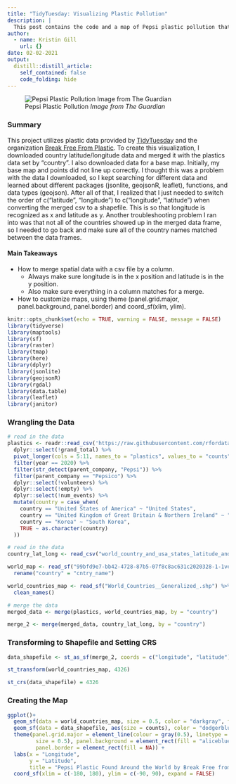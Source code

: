 ```yaml
---
title: "TidyTuesday: Visualizing Plastic Pollution"
description: |
  This post contains the code and a map of Pepsi plastic pollution that I created for the 2021-01-26 TidyTuesday.
author:
  - name: Kristin Gill
    url: {}
date: 02-02-2021
output:
  distill::distill_article:
    self_contained: false
    code_folding: hide
---
```


![Pepsi Plastic Pollution *Image from The Guardian*](pepsi_plastic.jpg)

### Summary
This project utilizes plastic data provided by [TidyTuesday](https://github.com/rfordatascience/tidytuesday/tree/master/data/2021/2021-01-26) and the organization [Break Free From Plastic](https://www.breakfreefromplastic.org/about/#). To create this visualization, I downloaded country latitude/longitude data and merged it with the plastics data set by “country”. I also downloaded data for a base map. Initially, my base map and points did not line up correctly. I thought this was a problem with the data I downloaded, so I kept searching for different data and learned about different packages (jsonlite, geojsonR, leaflet), functions, and data types (geojson). After all of that, I realized that I just needed to switch the order of c(“latitude”, “longitude”) to c(“longitude”, “latitude”) when converting the merged csv to a shapefile. This is so that longitude is recognized as x and latitude as y. Another troubleshooting problem I ran into was that not all of the countries showed up in the merged data frame, so I needed to go back and make sure all of the country names matched between the data frames. 

#### **Main Takeaways**
- How to merge spatial data with a csv file by a column. 
    - Always make sure longitude is in the x position and latitude is in the y position.
    - Also make sure everything in a column matches for a merge. 
- How to customize maps, using theme (panel.grid.major, panel.background, panel.border) and coord_sf(xlim, ylim).


```r
knitr::opts_chunk$set(echo = TRUE, warning = FALSE, message = FALSE)
library(tidyverse)
library(maptools)
library(sf)
library(raster)
library(tmap)
library(here)
library(dplyr)
library(jsonlite)
library(geojsonR)
library(rgdal)
library(data.table)
library(leaflet)
library(janitor)
```

### Wrangling the Data
```r
# read in the data
plastics <- readr::read_csv('https://raw.githubusercontent.com/rfordatascience/tidytuesday/master/data/2021/2021-01-26/plastics.csv') %>% 
  dplyr::select(!grand_total) %>% 
  pivot_longer(cols = 5:11, names_to = "plastics", values_to = "counts") %>% 
  filter(year == 2020) %>% 
  filter(str_detect(parent_company, "Pepsi")) %>% 
  filter(parent_company == "Pepsico") %>% 
  dplyr::select(!volunteers) %>% 
  dplyr::select(!empty) %>% 
  dplyr::select(!num_events) %>%
  mutate(country = case_when(
    country == "United States of America" ~ "United States",
    country == "United Kingdom of Great Britain & Northern Ireland" ~ "United Kingdom",
    country == "Korea" ~ "South Korea",
    TRUE ~ as.character(country)
  ))

# read in the data
country_lat_long <- read_csv("world_country_and_usa_states_latitude_and_longitude_values.csv") %>% dplyr::select(country, latitude, longitude)

world_map <- read_sf("99bfd9e7-bb42-4728-87b5-07f8c8ac631c2020328-1-1vef4ev.lu5nk.shp") %>% clean_names() %>% 
  rename("country" = "cntry_name")

world_countries_map <- read_sf("World_Countries__Generalized_.shp") %>% 
  clean_names()

# merge the data
merged_data <- merge(plastics, world_countries_map, by = "country")

merge_2 <- merge(merged_data, country_lat_long, by = "country")

```

### Transforming to Shapefile and Setting CRS
```r
data_shapefile <- st_as_sf(merge_2, coords = c("longitude", "latitude"))

st_transform(world_countries_map, 4326)

st_crs(data_shapefile) = 4326
```

### Creating the Map
```r
ggplot()+
  geom_sf(data = world_countries_map, size = 0.5, color = "darkgray", fill = "antiquewhite1") +
  geom_sf(data = data_shapefile, aes(size = counts), color = "dodgerblue4") +
  theme(panel.grid.major = element_line(colour = gray(0.5), linetype = "dashed", 
         size = 0.5), panel.background = element_rect(fill = "aliceblue"), 
         panel.border = element_rect(fill = NA)) +
  labs(x = "Longitude",
       y = "Latitude",
       title = "Pepsi Plastic Found Around the World by Break Free from Plastic, 2020") +
  coord_sf(xlim = c(-180, 180), ylim = c(-90, 90), expand = FALSE)
```

